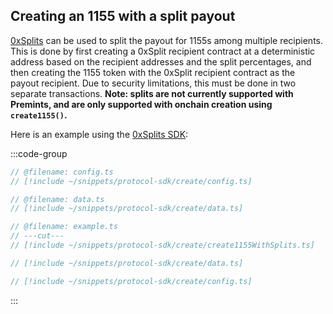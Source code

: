 ## Creating an 1155 with a split payout

[0xSplits](https://splits.org/) can be used to split the payout for 1155s among multiple recipients.
This is done by first creating a 0xSplit recipient contract at a deterministic address based on the recipient addresses
and the split percentages, and then creating the 1155 token with the 0xSplit recipient contract as the payout recipient.
Due to security limitations, this must be done in two separate transactions.
**Note: splits are not currently supported with Premints, and are only supported with onchain creation using `create1155()`.**

Here is an example using the [0xSplits SDK](https://docs.splits.org/sdk/splits-v1):

:::code-group

```ts twoslash [example.ts]
// @filename: config.ts
// [!include ~/snippets/protocol-sdk/create/config.ts]

// @filename: data.ts
// [!include ~/snippets/protocol-sdk/create/data.ts]

// @filename: example.ts
// ---cut---
// [!include ~/snippets/protocol-sdk/create/create1155WithSplits.ts]
```

```ts twoslash [data.ts]
// [!include ~/snippets/protocol-sdk/create/data.ts]
```

```ts twoslash [config.ts] filename="config.ts"
// [!include ~/snippets/protocol-sdk/create/config.ts]
```

:::
